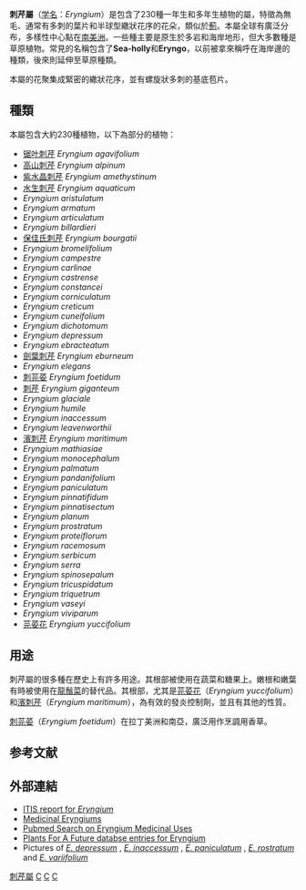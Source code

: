 {{NoteTA|G1=LS}}
{{Automatic taxobox
| taxon = Eryngium
| image = EryngiumBourgatii.jpg
| image_caption = [[保佳氏刺芹|保佳氏刺芹]] ''Eryngium bourgatii''
| authority = Tourn. ex [[L.|L.]], 1753
| subdivision_ranks = [[種|種]]
| subdivision = 大約230種，见正文
}}

'''刺芹屬'''（[[学名|学名]]：''Eryngium''）是包含了230種一年生和多年生植物的屬，特徵為無毛、通常有多刺的葉片和半球型繖狀花序的花朵，類似於[[薊|薊]]。本屬全球有廣泛分布，多樣性中心點在[[南美洲|南美洲]]。一些種主要是原生於多岩和海岸地形，但大多數種是草原植物。常見的名稱包含了'''Sea-holly'''和'''Eryngo'''，以前被拿來稱呼在海岸邊的種類，後來則延伸至草原種類。

本屬的花聚集成緊密的繖狀花序，並有螺旋狀多刺的基底苞片。

==種類==
本屬包含大約230種植物，以下為部分的植物：
* [[锯叶刺芹|锯叶刺芹]] ''Eryngium agavifolium''
* [[高山刺芹|高山刺芹]] ''Eryngium alpinum''
* [[紫水晶刺芹|紫水晶刺芹]] ''Eryngium amethystinum''
* [[水生刺芹|水生刺芹]] ''Eryngium aquaticum''
*''Eryngium aristulatum''
*''Eryngium armatum''
*''Eryngium articulatum''
*''Eryngium billardieri''
* [[保佳氏刺芹|保佳氏刺芹]] ''Eryngium bourgatii''
*''Eryngium bromelifolium''
*''Eryngium campestre''
*''Eryngium carlinae''
*''Eryngium castrense''
*''Eryngium constancei''
*''Eryngium corniculatum''
*''Eryngium creticum''
*''Eryngium cuneifolium''
*''Eryngium dichotomum''
*''Eryngium depressum''
*''Eryngium ebracteatum''
* [[劍葉刺芹|劍葉刺芹]] ''Eryngium eburneum''
*''Eryngium elegans''
* [[刺芫荽|刺芫荽]] ''Eryngium foetidum''
* [[刺芹|刺芹]] ''Eryngium giganteum''
*''Eryngium glaciale''
*''Eryngium humile''
*''Eryngium inaccessum''
*''Eryngium leavenworthii''
* [[濱刺芹|濱刺芹]] ''Eryngium maritimum''
*''Eryngium mathiasiae''
*''Eryngium monocephalum''
*''Eryngium palmatum''
*''Eryngium pandanifolium''
*''Eryngium paniculatum''
*''Eryngium pinnatifidum''
*''Eryngium pinnatisectum''
*''Eryngium planum''
*''Eryngium prostratum''
*''Eryngium proteiflorum''
*''Eryngium racemosum''
*''Eryngium serbicum''
*''Eryngium serra''
*''Eryngium spinosepalum''
*''Eryngium tricuspidatum''
*''Eryngium triquetrum''
*''Eryngium vaseyi''
*''Eryngium viviparum''
* [[芫荽花|芫荽花]] ''Eryngium yuccifolium''

==用途==
刺芹屬的很多種在歷史上有許多用途。其根部被使用在蔬菜和糖果上。嫩根和嫩葉有時被使用在[[龍鬚菜|龍鬚菜]]的替代品。其根部，尤其是[[芫荽花|芫荽花]]（''Eryngium yuccifolium''）和[[濱刺芹|濱刺芹]]（''Eryngium maritimum''），為有效的發炎控制劑，並且有其他的性質。

[[刺芫荽|刺芫荽]]（''Eryngium foetidum''）在拉丁美洲和南亞，廣泛用作烹調用香草。

==参考文献==
{{reflist}}

==外部連結==
* [https://web.archive.org/web/20060930154709/http://www.itis.usda.gov/servlet/SingleRpt/SingleRpt?search_topic=TSN&search_value=29479 ITIS report for ''Eryngium'']
* [https://web.archive.org/web/20080705035350/http://eryngium.net/eryngium.html Medicinal Eryngiums]
* [http://www.ncbi.nlm.nih.gov/entrez/query.fcgi?CMD=search&DB=pubmed Pubmed Search on Eryngium Medicinal Uses]{{Wayback|url=http://www.ncbi.nlm.nih.gov/entrez/query.fcgi?CMD=search&DB=pubmed |date=20011015100129 }}
* [http://www.pfaf.org/database/search_name.php?ALLNAMES=Eryngium Plants For A Future databse entries for Eryngium] {{Wayback|url=http://www.pfaf.org/database/search_name.php?ALLNAMES=Eryngium |date=20160304073530 }}
* Pictures of [http://www.chilebosque.cl/herb/erdepr.html ''E. depressum''] {{Wayback|url=http://www.chilebosque.cl/herb/erdepr.html |date=20191104021524 }}, [http://www.chilebosque.cl/herb/erinac.html ''E. inaccessum''] {{Wayback|url=http://www.chilebosque.cl/herb/erinac.html |date=20200106000402 }}, [http://www.chilebosque.cl/herb/epani.html ''E. paniculatum''] {{Wayback|url=http://www.chilebosque.cl/herb/epani.html |date=20191104021954 }}, [http://www.chilebosque.cl/herb/errost.html ''E. rostratum''] {{Wayback|url=http://www.chilebosque.cl/herb/errost.html |date=20200106000652 }} and [http://www.robsplants.com/plants/EryngVarii.php ''E. variifolium''] {{Wayback|url=http://www.robsplants.com/plants/EryngVarii.php |date=20110430200716 }}
{{Taxonbar|from=Q729143}}

[[Category:刺芹屬|]]
[[Category:卡尔·林奈命名的生物分类|C]]
[[Category:伞形科|C]]
[[Category:_1753年描述的分类群|C]]